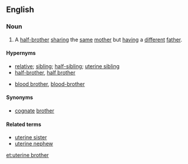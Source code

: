 ==English==

===Noun===
{{en-noun}}

# A [[half-brother]] [[sharing]] the [[same]] [[mother]] but [[having]] a [[different]] [[father]].

====Hypernyms====
* [[relative]]; [[sibling]]; [[half-sibling]]; [[uterine sibling]]
* [[half-brother]], [[half brother]]
* {{sense|in some contexts}} [[blood brother]], [[blood-brother]]

====Synonyms====
* {{sense|uncommon}} [[cognate]] [[brother]]

====Related terms====
* [[uterine sister]]
* [[uterine nephew]]

[[et:uterine brother]]